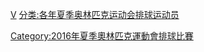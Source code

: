 [[分类:2016年夏季奥林匹克运动会运动员|V]]
[[分类:各年夏季奥林匹克运动会排球运动员|分类:各年夏季奥林匹克运动会排球运动员]]
[[Category:2016年夏季奧林匹克運動會排球比賽|Category:2016年夏季奧林匹克運動會排球比賽]]